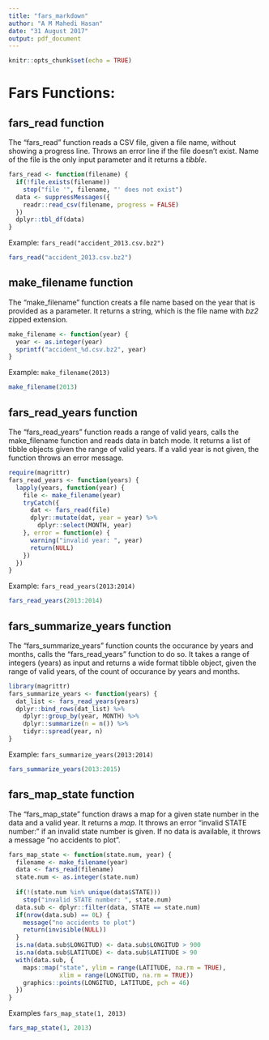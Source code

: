 ```yaml
---
title: "fars_markdown"
author: "A M Mahedi Hasan"
date: "31 August 2017"
output: pdf_document
---
```


```r
knitr::opts_chunk$set(echo = TRUE)
```

# Fars Functions:

## fars_read function

The "fars_read" function reads a CSV file, given a file name, without showing a progress line.
Throws an error line if the file doesn't exist. Name of the file is the only input parameter and it returns a *tibble*. 

```r
fars_read <- function(filename) {
  if(!file.exists(filename))
    stop("file '", filename, "' does not exist")
  data <- suppressMessages({
    readr::read_csv(filename, progress = FALSE)
  })
  dplyr::tbl_df(data)
}

```
Example: `fars_read("accident_2013.csv.bz2")`

```r
fars_read("accident_2013.csv.bz2")
```


## make_filename function

The "make_filename" function creats a file name based on the year that is provided as a parameter. It returns a string, which is the file name with *bz2* zipped extension. 

```r
make_filename <- function(year) {
  year <- as.integer(year)
  sprintf("accident_%d.csv.bz2", year)
}
```
Example: `make_filename(2013)`
```r
make_filename(2013)
```


## fars_read_years function

The "fars_read_years" function reads a range of valid years, calls the make_filename function and reads data in batch mode. It returns a list of tibble objects given the range of valid years. If a valid year is not given, the function throws an error message.


```r
require(magrittr)
fars_read_years <- function(years) {
  lapply(years, function(year) {
    file <- make_filename(year)
    tryCatch({
      dat <- fars_read(file)
      dplyr::mutate(dat, year = year) %>%
        dplyr::select(MONTH, year)
    }, error = function(e) {
      warning("invalid year: ", year)
      return(NULL)
    })
  })
}

```
Example: `fars_read_years(2013:2014)`

```r
fars_read_years(2013:2014)
```


## fars_summarize_years function

The "fars_summarize_years" function counts the occurance by years and months, calls the "fars_read_years" function to do so. It takes a range of integers (years) as input and returns a wide format tibble object, given the range of valid years, of the count of occurance by years and months. 


```r
library(magrittr)
fars_summarize_years <- function(years) {
  dat_list <- fars_read_years(years)
  dplyr::bind_rows(dat_list) %>%
    dplyr::group_by(year, MONTH) %>%
    dplyr::summarize(n = n()) %>%
    tidyr::spread(year, n)
}
```

Example: `fars_summarize_years(2013:2014)`

```r
fars_summarize_years(2013:2015)

```


## fars_map_state function

The "fars_map_state" function draws a map for a given state number in the data and a valid year. It returns a *map*. It throws an error "invalid STATE number:" if an invalid state number is given. If no data is available, it throws a message "no accidents to plot". 

```r
fars_map_state <- function(state.num, year) {
  filename <- make_filename(year)
  data <- fars_read(filename)
  state.num <- as.integer(state.num)
  
  if(!(state.num %in% unique(data$STATE)))
    stop("invalid STATE number: ", state.num)
  data.sub <- dplyr::filter(data, STATE == state.num)
  if(nrow(data.sub) == 0L) {
    message("no accidents to plot")
    return(invisible(NULL))
  }
  is.na(data.sub$LONGITUD) <- data.sub$LONGITUD > 900
  is.na(data.sub$LATITUDE) <- data.sub$LATITUDE > 90
  with(data.sub, {
    maps::map("state", ylim = range(LATITUDE, na.rm = TRUE),
              xlim = range(LONGITUD, na.rm = TRUE))
    graphics::points(LONGITUD, LATITUDE, pch = 46)
  })
}
```

Examples `fars_map_state(1, 2013)`
```r
fars_map_state(1, 2013)

```




